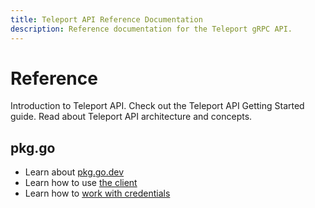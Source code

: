 ```yaml
---
title: Teleport API Reference Documentation
description: Reference documentation for the Teleport gRPC API.
---
```


# Reference

<TileSet>
  <Tile icon="list" title="Teleport API Introduction" href="./api/introduction.mdx">
    Introduction to Teleport API.
  </Tile>
  <Tile icon="list" title="Getting Started" href="./api/getting-started.mdx">
    Check out the Teleport API Getting Started guide.
  </Tile>
  <Tile icon="list" title="API Architecture" href="./api/architecture.mdx">
    Read about Teleport API architecture and concepts.
  </Tile>
</TileSet>

## pkg.go

- Learn about [pkg.go.dev](https://pkg.go.dev/github.com/gravitational/teleport/api/client)
- Learn how to use [the client](https://pkg.go.dev/github.com/gravitational/teleport/api/client#Client)
- Learn how to [work with credentials](https://pkg.go.dev/github.com/gravitational/teleport/api/client#Credentials)